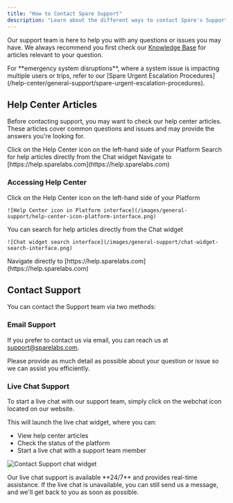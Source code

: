 ```yaml
---
title: "How to Contact Spare Support"
description: "Learn about the different ways to contact Spare's Support Team and access help resources for your questions and issues."
---
```


Our support team is here to help you with any questions or issues you may have. We always recommend you first check our [Knowledge Base](https://help.sparelabs.com/en/) for articles relevant to your question.

<Warning>
For **emergency system disruptions**, where a system issue is impacting multiple users or trips, refer to our [Spare Urgent Escalation Procedures](/help-center/general-support/spare-urgent-escalation-procedures).
</Warning>

## Help Center Articles

Before contacting support, you may want to check our help center articles. These articles cover common questions and issues and may provide the answers you're looking for.

<CardGroup cols={3}>
  <Card title="Platform Help Center" icon="question-circle">
    Click on the Help Center icon on the left-hand side of your Platform
  </Card>
  <Card title="Chat Widget Search" icon="search">
    Search for help articles directly from the Chat widget
  </Card>
  <Card title="Direct Access" icon="globe">
    Navigate to [https://help.sparelabs.com](https://help.sparelabs.com)
  </Card>
</CardGroup>

### Accessing Help Center

<Steps>
  <Step title="Platform Access">
    Click on the Help Center icon on the left-hand side of your Platform

    ![Help Center icon in Platform interface](/images/general-support/help-center-icon-platform-interface.png)
  </Step>
  
  <Step title="Chat Widget Search">
    You can search for help articles directly from the Chat widget

    ![Chat widget search interface](/images/general-support/chat-widget-search-interface.png)
  </Step>
  
  <Step title="Direct Website Access">
    Navigate directly to [https://help.sparelabs.com](https://help.sparelabs.com)
  </Step>
</Steps>

## Contact Support

You can contact the Support team via two methods:

### Email Support

If you prefer to contact us via email, you can reach us at [support@sparelabs.com](mailto:support@sparelabs.com).

<Tip>
Please provide as much detail as possible about your question or issue so we can assist you efficiently.
</Tip>

### Live Chat Support

To start a live chat with our support team, simply click on the webchat icon located on our website.

This will launch the live chat widget, where you can:
- View help center articles
- Check the status of the platform
- Start a live chat with a support team member

![Contact Support chat widget](/images/general-support/contact-support-chat-widget.png)

<Info>
Our live chat support is available **24/7** and provides real-time assistance. If the live chat is unavailable, you can still send us a message, and we'll get back to you as soon as possible.
</Info>
